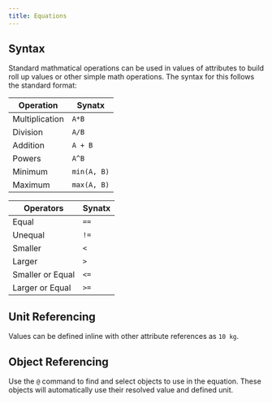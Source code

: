 ```yaml
---
title: Equations
---
```


## Syntax
Standard mathmatical operations can be used in values of attributes to build roll up values or other simple math operations. The syntax for this follows the standard format:

| Operation | Synatx |
| -------- | ----- | 
| Multiplication   | `A*B` |
| Division | `A/B` |
| Addition | `A + B` |
| Powers | `A^B` |
| Minimum | `min(A, B)` |
| Maximum | `max(A, B)` |

| Operators | Synatx |
| -------- | ----- | 
| Equal  | `==` |
| Unequal | `!=` |
| Smaller | `<` |
| Larger | `>` |
| Smaller or Equal | `<=` |
| Larger or Equal | `>=` |

## Unit Referencing
Values can be defined inline with other attribute references as `10 kg`.

## Object Referencing
Use the `@` command to find and select objects to use in the equation. These objects will automatically use their resolved value and defined unit.





